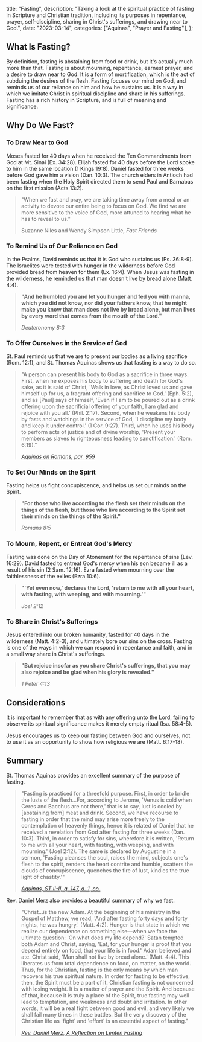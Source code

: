   title: "Fasting",
  description: "Taking a look at the spiritual practice of fasting in Scripture and Christian tradition, including its purposes in repentance, prayer, self-discipline, sharing in Christ's sufferings, and drawing near to God.",
  date: "2023-03-14",
  categories: ["Aquinas", "Prayer and Fasting"],
};

## What Is Fasting?

By definition, fasting is abstaining from food or drink, but it's actually much more than that. Fasting is about mourning, repentance, earnest prayer, and a desire to draw near to God. It is a form of mortification, which is the act of subduing the desires of the flesh. Fasting focuses our mind on God, and reminds us of our reliance on him and how he sustains us. It is a way in which we imitate Christ in spiritual discipline and share in his sufferings. Fasting has a rich history in Scripture, and is full of meaning and significance.

## Why Do We Fast?

### To Draw Near to God

Moses fasted for 40 days when he received the Ten Commandments from God at Mt. Sinai (Ex. 34:28). Elijah fasted for 40 days before the Lord spoke to him in the same location (1 Kings 19:8). Daniel fasted for three weeks before God gave him a vision (Dan. 10:3). The church elders in Antioch had been fasting when the Holy Spirit directed them to send Paul and Barnabas on the first mission (Acts 13:2).

> "When we fast and pray, we are taking time away from a meal or an activity to devote our entire being to focus on God. We find we are more sensitive to the voice of God, more attuned to hearing what he has to reveal to us."
>
> Suzanne Niles and Wendy Simpson Little, *Fast Friends*

### To Remind Us of Our Reliance on God

In the Psalms, David reminds us that it is God who sustains us (Ps. 36:8-9). The Israelites were tested with hunger in the wilderness before God provided bread from heaven for them (Ex. 16:4). When Jesus was fasting in the wilderness, he reminded us that man doesn't live by bread alone (Matt. 4:4).

> **"And he humbled you and let you hunger and fed you with manna, which you did not know, nor did your fathers know, that he might make you know that man does not live by bread alone, but man lives by every word that comes from the mouth of the Lord."**
>
> <cite>Deuteronomy 8:3</cite>

### To Offer Ourselves in the Service of God

St. Paul reminds us that we are to present our bodies as a living sacrifice (Rom. 12:1), and St. Thomas Aquinas shows us that fasting is a way to do so.

> "A person can present his body to God as a sacrifice in three ways. First, when he exposes his body to suffering and death for God's sake, as it is said of Christ, 'Walk in love, as Christ loved us and gave himself up for us, a fragrant offering and sacrifice to God.' (Eph. 5:2), and as \[Paul] says of himself, 'Even if I am to be poured out as a drink offering upon the sacrificial offering of your faith, I am glad and rejoice with you all.' (Phil. 2:17). Second, when he weakens his body by fasts and watchings in the service of God, 'I discipline my body and keep it under control.' (1 Cor. 9:27). Third, when he uses his body to perform acts of justice and of divine worship, 'Present your members as slaves to righteousness leading to sanctification.' (Rom. 6:19)."
>
> <cite>[Aquinas on Romans, par. 959](https://aquinas.cc/la/en/~Rom.C12.L1.n959)</cite>

### To Set Our Minds on the Spirit

Fasting helps us fight concupiscence, and helps us set our minds on the Spirit.

> **"For those who live according to the flesh set their minds on the things of the flesh, but those who live according to the Spirit set their minds on the things of the Spirit."**
>
> <cite>Romans 8:5</cite>

### To Mourn, Repent, or Entreat God's Mercy

Fasting was done on the Day of Atonement for the repentance of sins (Lev. 16:29). David fasted to entreat God's mercy when his son became ill as a result of his sin (2 Sam. 12:16). Ezra fasted when mourning over the faithlessness of the exiles (Ezra 10:6).

> **"'Yet even now,' declares the Lord, 'return to me with all your heart, with fasting, with weeping, and with mourning.'"**
>
> <cite>Joel 2:12</cite>

### To Share in Christ's Sufferings

Jesus entered into our broken humanity, fasted for 40 days in the wilderness (Matt. 4:2-3), and ultimately bore our sins on the cross. Fasting is one of the ways in which we can respond in repentance and faith, and in a small way share in Christ's sufferings.

> **"But rejoice insofar as you share Christ's sufferings, that you may also rejoice and be glad when his glory is revealed."**
>
> <cite>1 Peter 4:13</cite>

## Considerations

It is important to remember that as with any offering unto the Lord, failing to observe its spiritual significance makes it merely empty ritual (Isa. 58:4-5).

Jesus encourages us to keep our fasting between God and ourselves, not to use it as an opportunity to show how religious we are (Matt. 6:17-18).

## Summary

St. Thomas Aquinas provides an excellent summary of the purpose of fasting.

> "Fasting is practiced for a threefold purpose. First, in order to bridle the lusts of the flesh…For, according to Jerome, 'Venus is cold when Ceres and Bacchus are not there,' that is to say, lust is cooled by \[abstaining from] meat and drink. Second, we have recourse to fasting in order that the mind may arise more freely to the contemplation of heavenly things, hence it is related of Daniel that he received a revelation from God after fasting for three weeks (Dan. 10:3). Third, in order to satisfy for sins, wherefore it is written, 'Return to me with all your heart, with fasting, with weeping, and with mourning.' (Joel 2:12). The same is declared by Augustine in a sermon, 'Fasting cleanses the soul, raises the mind, subjects one's flesh to the spirit, renders the heart contrite and humble, scatters the clouds of concupiscence, quenches the fire of lust, kindles the true light of chastity.'"
>
> <cite>[Aquinas, ST II-II, q. 147, a. 1, co.](https://aquinas.cc/la/en/~ST.II-II.Q147.A1.C)</cite>

Rev. Daniel Merz also provides a beautiful summary of why we fast.

> "Christ…is the new Adam. At the beginning of his ministry in the Gospel of Matthew, we read, 'And after fasting forty days and forty nights, he was hungry.' (Matt. 4:2). Hunger is that state in which we realize our dependence on something else—when we face the ultimate question: 'On what does my life depend?' Satan tempted both Adam and Christ, saying, 'Eat, for your hunger is proof that you depend entirely on food, that your life is in food.' Adam believed and ate. Christ said, 'Man shall not live by bread alone.' (Matt. 4:4). This liberates us from total dependence on food, on matter, on the world. Thus, for the Christian, fasting is the only means by which man recovers his true spiritual nature. In order for fasting to be effective, then, the Spirit must be a part of it. Christian fasting is not concerned with losing weight. It is a matter of prayer and the Spirit. And because of that, because it is truly a place of the Spirit, true fasting may well lead to temptation, and weakness and doubt and irritation. In other words, it will be a real fight between good and evil, and very likely we shall fail many times in these battles. But the very discovery of the Christian life as 'fight' and 'effort' is an essential aspect of fasting."
>
> <cite>[Rev. Daniel Merz, *A Reflection on Lenten Fasting*](https://www.usccb.org/prayer-and-worship/liturgical-year-and-calendar/lent/catholic-reflection-on-lenten-fasting)</cite>
